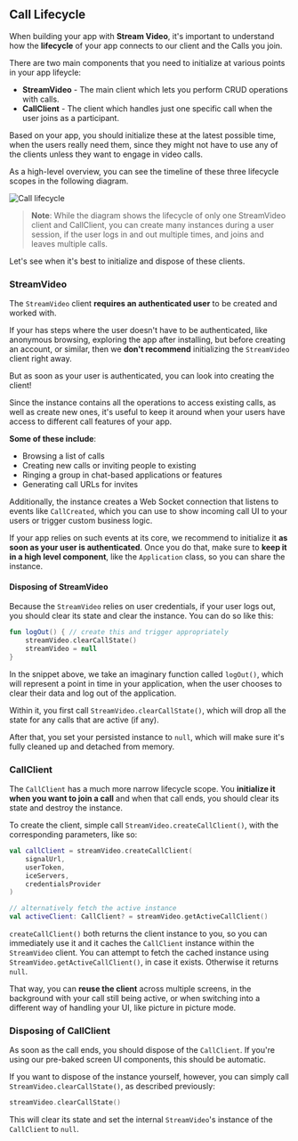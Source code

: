 ## Call Lifecycle

When building your app with **Stream Video**, it's important to understand how the **lifecycle** of your app connects to our client and the Calls you join.

There are two main components that you need to initialize at various points in your app lifeycle:

* **StreamVideo** - The main client which lets you perform CRUD operations with calls.
* **CallClient** - The client which handles just one specific call when the user joins as a participant.

Based on your app, you should initialize these at the latest possible time, when the users really need them, since they might not have to use any of the clients unless they want to engage in video calls.

As a high-level overview, you can see the timeline of these three lifecycle scopes in the following diagram.

![Call lifecycle](https://user-images.githubusercontent.com/17215808/200342422-e67c78bf-2c37-48eb-9124-8df798c2c823.png)

> **Note**: While the diagram shows the lifecycle of only one StreamVideo client and CallClient, you can create many instances during a user session, if the user logs in and out multiple times, and joins and leaves multiple calls.

Let's see when it's best to initialize and dispose of these clients.

### StreamVideo

The `StreamVideo` client **requires an authenticated user** to be created and worked with.

If your has steps where the user doesn't have to be authenticated, like anonymous browsing, exploring the app after installing, but before creating an account, or similar, then we **don't recommend** initializing the `StreamVideo` client right away.

But as soon as your user is authenticated, you can look into creating the client!

Since the instance contains all the operations to access existing calls, as well as create new ones, it's useful to keep it around when your users have access to different call features of your app.

**Some of these include**:

* Browsing a list of calls
* Creating new calls or inviting people to existing
* Ringing a group in chat-based applications or features
* Generating call URLs for invites

Additionally, the instance creates a Web Socket connection that listens to events like `CallCreated`, which you can use to show incoming call UI to your users or trigger custom business logic.

If your app relies on such events at its core, we recommend to initialize it **as soon as your user is authenticated**. Once you do that, make sure to **keep it in a high level component**, like the `Application` class, so you can share the instance.

#### Disposing of StreamVideo

Because the `StreamVideo` relies on user credentials, if your user logs out, you should clear its state and clear the instance. You can do so like this:

```kotlin
fun logOut() { // create this and trigger appropriately
    streamVideo.clearCallState()
    streamVideo = null
}
```

In the snippet above, we take an imaginary function called `logOut()`, which will represent a point in time in your application, when the user chooses to clear their data and log out of the application.

Within it, you first call `StreamVideo.clearCallState()`, which will drop all the state for any calls that are active (if any).

After that, you set your persisted instance to `null`, which will make sure it's fully cleaned up and detached from memory.

### CallClient

The `CallClient` has a much more narrow lifecycle scope. You **initialize it when you want to join a call** and when that call ends, you should clear its state and destroy the instance.

To create the client, simple call `StreamVideo.createCallClient()`, with the corresponding parameters, like so:

```kotlin
val callClient = streamVideo.createCallClient(
    signalUrl,
    userToken,
    iceServers,
    credentialsProvider
)

// alternatively fetch the active instance
val activeClient: CallClient? = streamVideo.getActiveCallClient()
```

`createCallClient()` both returns the client instance to you, so you can immediately use it and it caches the `CallClient` instance within the `StreamVideo` client. You can attempt to fetch the cached instance using `StreamVideo.getActiveCallClient()`, in case it exists. Otherwise it returns `null`.

That way, you can **reuse the client** across multiple screens, in the background with your call still being active, or when switching into a different way of handling your UI, like picture in picture mode.

### Disposing of CallClient

As soon as the call ends, you should dispose of the `CallClient`. If you're using our pre-baked screen UI components, this should be automatic.

If you want to dispose of the instance yourself, however, you can simply call `StreamVideo.clearCallState()`, as described previously:

```kotlin
streamVideo.clearCallState()
```

This will clear its state and set the internal `StreamVideo`'s instance of the `CallClient` to `null`.